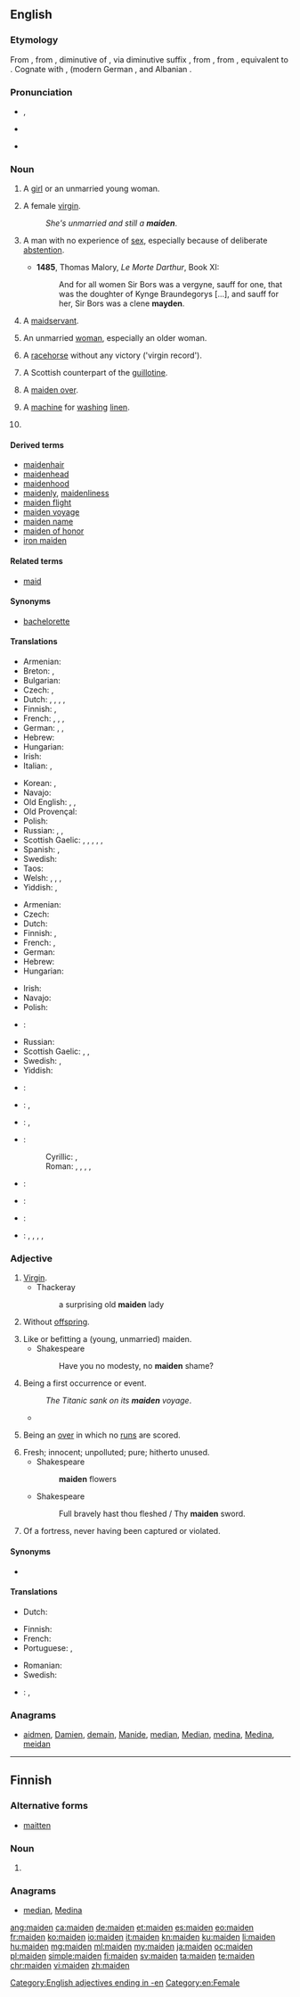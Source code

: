 {{also|Maiden}}
==English==

===Etymology===
From {{etyl|enm|en}}, from {{etyl|ang|en}} {{term/t|ang|mæġden||maiden, virgin, girl, maid, servant}}, diminutive of {{term/t|ang|mæġþ}}, {{term/t|ang|mæġeþ||maiden, virgin, girl, woman, wife}} via diminutive suffix {{term|-en|lang=ang}}, from {{etyl|gem-pro|en}} {{term/t|gem-pro|*magaþs||maid, virgin}}, from {{etyl|ine-pro|en}} {{term/t|ine-pro|*maghu-||fellow, bachelor}}, equivalent to {{suffix|maid|en|lang=en}}. Cognate with {{etyl|nl|-}} {{term|maagd||virgin|lang=nl}}, {{etyl|goh|-}} {{term|magad||maiden|lang=goh}} (modern German {{term|Magd||maidservant|lang=de}}, {{etyl|sga|-}} {{term|mug||slave|lang=sga}} and Albanian {{term|mag||a hare's young, hinnulus|lang=sq}}.

===Pronunciation===
* {{IPA|/ˈmeɪdən/}}, {{X-SAMPA|/"meId@n/}}
* {{audio|en-us-maiden.ogg|Audio (US)}}

* {{rhymes|eɪdən}}

===Noun===
{{en-noun}}

# {{context|now|_|chiefly|_|literary|lang=en}} A [[girl]] or an unmarried young woman.
# A female [[virgin]].
#: ''She's unmarried and still a '''maiden'''''.
# {{context|obsolete|dialectal|lang=en}} A man with no experience of [[sex]], especially because of deliberate [[abstention]].
#* '''1485''', Thomas Malory, ''Le Morte Darthur'', Book XI:
#*: And for all women Sir Bors was a vergyne, sauff for one, that was the doughter of Kynge Braundegorys [...], and sauff for her, Sir Bors was a clene '''mayden'''.
# A [[maidservant]].
# {{context|now|_|rare|lang=en}} An unmarried [[woman]], especially an older woman.
# A [[racehorse]] without any victory ('virgin record').
# {{context|historical|lang=en}} A Scottish counterpart of the [[guillotine]].
#: {{rfquotek|Wharton}}
# {{context|cricket|lang=en}} A [[maiden over]].
# {{context|obsolete|lang=en}} A [[machine]] for [[wash]]ing [[linen]]. <!--Webster 1913. not a sexist joke!-->
# {{context|Wicca|lang=en}} {{alternative form of|Maiden}}

====Derived terms====
* [[maidenhair]]
* [[maidenhead]]
* [[maidenhood]]
* [[maidenly]], [[maidenliness]]
* [[maiden flight]]
* [[maiden voyage]]
* [[maiden name]]
* [[maiden of honor]]
* [[iron maiden]]

====Related terms====
* [[maid]]

====Synonyms====
* {{sense|unmarried (young) female}} [[bachelorette]]

====Translations====
{{trans-top|unmarried young female}}
* Armenian: {{t+|hy|օրիորդ|tr=òriord}}
* Breton: {{t+|br|merc'h|f}}, {{t+|br|plac'h|f}}
* Bulgarian: {{t+|bg|госпожица|f|tr=gos'pozhitsa}}
* Czech: {{t+|cs|panna|f}}, {{t+|cs|slečna|f}}
* Dutch: {{t+|nl|juffrouw|f}}, {{qualifier|poetic}} {{t+|nl|maagd|m|f}}, {{t+|nl|meisje|m}}, {{t+|nl|jongedame}}, {{t-|nl|vrijster}}
* Finnish: {{t+|fi|neiti}}, {{t+|fi|neito}}
* French: {{t+|fr|jeune fille|f}}, {{t-|fr|jeune femme|f}}, {{t+|fr|demoiselle|f}}, {{t+|fr|pucelle|f}} {{qualifier|informal or dated}}
* German: {{t+|de|Jungfrau|f}} {{gloss|virgin}}, {{t+|de|Mädchen|n}}, {{t+|de|Maid|f}} {{qualifier|dated or poetic}}
* Hebrew: {{t-|he|עלמה|f|tr=almah}}
* Hungarian: {{t+|hu|leány}}
* Irish: {{t-|ga|maighdean|f}} {{t-|ga|ainnir|f}}
* Italian: {{t+|it|pulzella|f}}, {{t+|it|ragazza|f}}
{{trans-mid}}
* Korean: {{t+|ko|처녀|sc=Kore}}, {{t+|ko|아가씨|sc=Kore}}
* Navajo: {{tø|nv|chʼikę́ę́h}}
* Old English: {{t-|ang|mǣġþ|f}}, {{t-|ang|mǣġden|n}}, {{t-|ang|mǣġdenċild|n}}
* Old Provençal: {{tø|pro|donzella}}
* Polish: {{t+|pl|panna|f}}
* Russian: {{t+|ru|девушка|f|tr=dévuška|sc=Cyrl}}, {{t+|ru|девица|f|tr=devíca|sc=Cyrl}}, {{t+|ru|дева|f|tr=déva|sc=Cyrl}}
* Scottish Gaelic: {{t+|gd|maighdeann|f}}, {{t-|gd|ainnir|f}}, {{qualifier|poetic}} {{t+|gd|rìbhinn|f}}, {{t+|gd|nighean|f}}, {{t-|gd|òigh|f}}, {{t+|gd|gruagach|f}}
* Spanish: {{t+|es|doncella|f}} {{qualifier|dated}}, {{t+|es|señorita|f}}
* Swedish: {{t+|sv|jungfru|c}}
* Taos: {{tø|twf|kwə́lena}}
* Welsh: {{t+|cy|merch|f}}, {{t-|cy|rhiain|f}}, {{t+|cy|morwyn|f}}, {{t+|cy|geneth|f}}
* Yiddish: {{t-|yi|מויד|f|tr=moyd|sc=Hebr}}, {{t-|yi|מײדל|n|tr=meydl|sc=Hebr}}
{{trans-bottom}}

{{trans-top|female virgin}}
* Armenian: {{t-|hy|կույս|tr=kuys}}
* Czech: {{t+|cs|panna|f}}
* Dutch: {{t+|nl|maagd|m|f}}
* Finnish: {{t+|fi|neitsyt}}, {{qualifier|archaic, poetic}} {{t+|fi|impi}}
* French: {{t+|fr|vierge|f}}, {{t+|fr|pucelle|f}} {{qualifier|informal}}
* German: {{t+|de|Jungfrau|f}}
* Hebrew: {{t+|he|בתולה|f|tr=betulah|sc=Hebr}}
* Hungarian: {{t+|hu|szűz}}
{{trans-mid}}
* Irish: {{t-|ga|maighdean|f}}
* Navajo: {{tø|nv|chʼikę́ę́h}}
* Polish: {{t+|pl|dziewica|f}}
* {{ttbc|pt}}: {{t+|pt|donzela|f}}
* Russian: {{t+|ru|девственница|f|tr=dévstvennica|sc=Cyrl}}
* Scottish Gaelic: {{t+|gd|maighdeann|f}}, {{t-|gd|òigh|f}}, {{t-|gd|ainnir|f}}
* Swedish: {{t+|sv|jungfru|c}}, {{t+|sv|oskuld|c}}
* Yiddish: {{t-|yi|בתולה|f|tr=bsule|sc=Hebr}}
{{trans-bottom}}

{{trans-top|{{qualifier|cricket}} a maiden over}}
{{trans-mid}}
{{trans-bottom}}

{{checktrans-top}}
* {{ttbc|ia}}: {{t-|ia|senioretta}}
* {{ttbc|it}}: {{t+|it|signorina|f}}, {{t+|it|vergine|f}}
* {{ttbc|pt}}: {{t+|pt|senhorita|f}}, {{t+|pt|donzela|f}}
{{trans-mid}}
* {{ttbc|sh}}:
*: Cyrillic: {{t-|sh|дева|f|sc=Cyrl}}, {{t-|sh|дјева|f|sc=Cyrl}}
*: Roman: {{t-|sh|deva|f}}, {{t-|sh|djeva|f}}, {{t-|sh|mladica|f}}, {{t-|sh|moma|f}}, {{t-|sh|mladojka|f}}
* {{ttbc|ro}}: {{t-|ro|domnișoară|f}}
* {{ttbc|sk}}: {{t-|sk|deva|f}}
* {{ttbc|es}}: {{t+|es|doncella|f}}
* {{ttbc|cy}}: {{t-|cy|llancesig|f}}, {{t+|cy|morwyn|f}}, {{t+|cy|merch|f}}, {{t-|cy|morwynig|f}}, {{t-|cy|rhiain|f}}
{{trans-bottom}}

===Adjective===
{{en-adj|-}}

# [[virgin|Virgin]].
#* Thackeray
#*: a surprising old '''maiden''' lady
# {{context|of a female, human or animal|lang=en}} Without [[offspring]].
# Like or befitting a (young, unmarried) maiden.
#* Shakespeare
#*: Have you no modesty, no '''maiden''' shame?
# {{context|figuratively|lang=en}} Being a first occurrence or event.
#: ''The Titanic sank on its '''maiden''' voyage''.
#* {{quote-news
|year=2012
|date=May 13
|author=Andrew Benson
|title=Williams's Pastor Maldonado takes landmark Spanish Grand Prix win
|work=BBC Sport
|url=http://www.bbc.co.uk/sport/0/formula1/18051941
|page=
|passage=Venezuelan Pastor Maldonado took his '''maiden''' victory and Williams's first since 2004 in a strategic battle with Ferrari's Fernando Alonso.}}
# {{context|cricket|lang=en}} Being an [[over]] in which no [[run]]s are scored.
# Fresh; innocent; unpolluted; pure; hitherto unused.
#* Shakespeare
#*: '''maiden''' flowers
#* Shakespeare
#*: Full bravely hast thou fleshed / Thy '''maiden''' sword.
# Of a fortress, never having been captured or violated.
#: {{rfquotek|T. Warton}}
#: {{rfquotek|Macaulay}}

====Synonyms====
* {{l|en|maidenly}}

====Translations====
{{trans-see|virgin}}

{{trans-top|without offspring}}
* Dutch: {{t-|nl|kinderloos}}
{{trans-mid}}
{{trans-bottom}}

{{trans-top|like or befitting a (young, unmarried) maiden}}
{{trans-mid}}
{{trans-bottom}}

{{trans-top|describing a first occurrence or event}}
* Finnish: {{t+|fi|neitsyt|alt=neitsyt-}}
* French: {{t+|fr|inaugural}}
* Portuguese: {{t+|pt|primeiro}}, {{t+|pt|inaugural}}
{{trans-mid}}
* Romanian: {{t+|ro|inaugural|m}}
* Swedish: {{t+|sv|jungfru|alt=jungfru-}}
{{trans-bottom}}

{{trans-top|(''cricket'') describing an over in which no runs are scored}}
{{trans-mid}}
{{trans-bottom}}

{{checktrans-top}}
* {{ttbc|ia}}: {{t-|ia|prime}}, {{t-|ia|inaugural}}
{{trans-bottom}}

===Anagrams===
* [[aidmen#English|aidmen]], [[Damien#English|Damien]], [[demain#English|demain]], [[Manide#English|Manide]], [[median#English|median]], [[Median#English|Median]], [[medina#English|medina]], [[Medina#English|Medina]], [[meidan#English|meidan]]

[[Category:English adjectives ending in -en]]
[[Category:en:Female]]

----

==Finnish==

===Alternative forms===
* [[maitten]]

===Noun===
{{head|fi}}

# {{fi-form of|maa|type=noun|case=genitive|pl=plural}}

===Anagrams===
* [[median#Finnish|median]], [[Medina]]

[[ang:maiden]]
[[ca:maiden]]
[[de:maiden]]
[[et:maiden]]
[[es:maiden]]
[[eo:maiden]]
[[fr:maiden]]
[[ko:maiden]]
[[io:maiden]]
[[it:maiden]]
[[kn:maiden]]
[[ku:maiden]]
[[li:maiden]]
[[hu:maiden]]
[[mg:maiden]]
[[ml:maiden]]
[[my:maiden]]
[[ja:maiden]]
[[oc:maiden]]
[[pl:maiden]]
[[simple:maiden]]
[[fi:maiden]]
[[sv:maiden]]
[[ta:maiden]]
[[te:maiden]]
[[chr:maiden]]
[[vi:maiden]]
[[zh:maiden]]